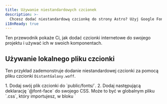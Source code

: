 ```yaml
---
title: Używanie niestandardowych czcionek
description: >-
  Chcesz dodać niestandardową czcionkę do strony Astro? Użyj Google Fonts z Fontsource lub dodaj czcionkę wybraną przez siebie.
i18nReady: true
---
```


Ten przewodnik pokaże Ci, jak dodać czcionki internetowe do swojego projektu i używać ich w swoich komponentach.

## Używanie lokalnego pliku czcionki

Ten przykład zademonstruje dodanie niestandardowej czcionki za pomocą pliku czcionki `DistantGalaxy.woff`.

<Steps>
1. Dodaj swój plik czcionki do `public/fonts/`.
2. Dodaj następującą deklarację `@font-face` do swojego CSS. Może to być w globalnym pliku `.css`, który importujesz, w bloku `<style is:global>`, lub w bloku `<style>` w konkretnym układzie graficznym lub komponencie, w którym chcesz użyć tej czcionki.

    ```css
    /* Zarejestruj swoją niestandardową czcionkę i powiedz przeglądarce, gdzie ją znaleźć. */
    @font-face {
      font-family: 'DistantGalaxy';
      src: url('/fonts/DistantGalaxy.woff') format('woff');
      font-weight: normal;
      font-style: normal;
      font-display: swap;
    }
    ```

3. Użyj wartości `font-family` z deklaracji `@font-face`, aby stylizować elementy w swoim komponencie lub układzie graficznym. W tym przykładzie nagłówek `<h1>` będzie miał zastosowaną niestandardową czcionkę, podczas gdy akapit `<p>` nie.

    ```astro title="src/pages/example.astro" {9-11}
    ---
    ---

    <h1>W odległej, dalekiej galaktyce...</h1>

    <p>Niestandardowe czcionki sprawiają, że moje nagłówki są o wiele fajniejsze!</p>

    <style>
    h1 {
      font-family: 'DistantGalaxy', sans-serif;
    }
    </style>
    ```
</Steps>

## Używanie Fontsource

Projekt [Fontsource](https://fontsource.org/) upraszcza używanie Google Fonts i innych czcionek open-source. Dostarcza on moduły npm, które możesz zainstalować dla czcionek, których chcesz używać.

<Steps>
1. Znajdź czcionkę, której chcesz użyć, w [katalogu Fontsource](https://fontsource.org/). Ten przykład użyje [Twinkle Star](https://fontsource.org/fonts/twinkle-star).
2. Zainstaluj pakiet dla wybranej czcionki.

    <PackageManagerTabs>
      <Fragment slot="npm">
      ```shell
      npm install @fontsource/twinkle-star
      ```
      </Fragment>
      <Fragment slot="pnpm">
      ```shell
      pnpm add @fontsource/twinkle-star
      ```
      </Fragment>
      <Fragment slot="yarn">
      ```shell
      yarn add @fontsource/twinkle-star
      ```
      </Fragment>
    </PackageManagerTabs>

    :::tip
    Poprawną nazwę paczki znajdziesz w sekcji „Quick Installation” na stronie każdej czcionki w witrynie Fontsource. Zaczyna się ona od `@fontsource/` lub `@fontsource-variable/` i danej nazwy czcionki.
    :::

3. Zaimportuj paczkę czcionki w komponencie, w którym chcesz użyć czcionki. Zazwyczaj chcesz to zrobić w wspólnym komponencie layoutu, aby upewnić się, że czcionka jest dostępna w całej witrynie.

    Import automatycznie doda niezbędne reguły `@font-face` potrzebne do ustawienia czcionki.

    ```astro title="src/layouts/BaseLayout.astro"
    ---
    import '@fontsource/twinkle-star';
    ---
    ```

4. Użyj nazwy czcionki, jak pokazano w przykładzie `body` na stronie Fontsource, jako wartości `font-family`. To zadziała wszędzie tam, gdzie możesz pisać CSS w swoim projekcie Astro.

    ```css
    h1 {
      font-family: "Twinkle Star", cursive;
    }
    ```
</Steps>

Aby zoptymalizować czasy renderowania Twojej witryny, możesz chcieć preładować czcionki, które są niezbędne do początkowego wyświetlenia strony.
Zobacz [przewodnik Fontsource dotyczący preładowania czcionek](https://fontsource.org/docs/getting-started/preload) po więcej informacji na temat jego zastosowania.

## Rejestrowanie czcionek w Tailwind

Jeśli używasz [integracji Tailwind](/pl/guides/integrations-guide/tailwind/), możesz użyć dowolnej z poprzednich metod na tej stronie, aby zainstalować swoją czcionkę, z pewnymi modyfikacjami. Możesz albo dodać [deklarację `@font-face` dla lokalnej czcionki](#używanie-lokalnego-pliku-czcionki) albo użyć [strategii `import` Fontsource](#używanie-fontsource), aby zainstalować swoją czcionkę.

Aby zarejestrować swoją czcionkę w Tailwind:

<Steps>
1. Postępuj zgodnie z jednym z powyższych przewodników, ale pomiń ostatni krok dodawania `font-family` do swojego CSS.
2. Dodaj nazwę kroju pisma do `tailwind.config.mjs`.

    Ten przykład dodaje `Inter` do stosu czcionek sans-serif, z domyślnymi czcionkami zapasowymi z Tailwind CSS.

    ```js title="tailwind.config.mjs" ins={1,8-10}
    import defaultTheme from 'tailwindcss/defaultTheme'

    /** @type {import('tailwindcss').Config} */
    export default {
        content: ['./src/**/*.{astro,html,js,jsx,md,mdx,svelte,ts,tsx,vue}'],
        theme: {
            extend: {
                fontFamily: {
                    sans: ['Inter', ...defaultTheme.fontFamily.sans],
                },
            },
        },
        plugins: [],
    }
    ```

    Teraz cały tekst sans-serif (domyślny w Tailwind) w Twoim projekcie będzie używał wybranej przez Ciebie czcionki, a klasa `font-sans` również zastosuje czcionkę Inter.
</Steps>

Zobacz [dokumentację Tailwind dotyczącą dodawania niestandardowych czcionek](https://tailwindcss.com/docs/font-family#using-custom-values) po więcej informacji.

## Więcej zasobów

- Dowiedz się, jak działają czcionki internetowe w [przewodniku MDN po czcionkach internetowych.](https://developer.mozilla.org/en-US/docs/Learn/CSS/Styling_text/Web_fonts).
- Wygeneruj CSS dla swojej czcionki za pomocą [Generatora Webfont Font Squirrel](https://www.fontsquirrel.com/tools/webfont-generator).
